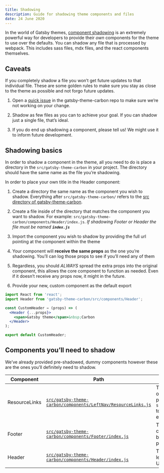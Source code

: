 ```yaml
---
title: Shadowing
description: Guide for shadowing theme components and files
date: 24 June 2020
---
```


<PageDescription>

In the world of Gatsby themes,
[component shadowing](https://www.gatsbyjs.org/blog/2019-04-29-component-shadowing/)
is an extremely powerful way for developers to provide their _own_ components
for the theme to use over the defaults. You can shadow any file that is
processed by webpack. This includes sass files, mdx files, and the react
components themselves.

</PageDescription>

## Caveats

If you completely shadow a file you won’t get future updates to that individual
file. These are some golden rules to make sure you stay as close to the theme as
possible and not forgo future updates.

1. Open a
   [quick issue](https://github.com/carbon-design-system/gatsby-theme-carbon/issues/new)
   in the gatsby-theme-carbon repo to make sure we’re not working on your
   change.

1. Shadow as few files as you can to achieve your goal. If you can shadow just a
   single file, that’s ideal.

1. If you do end up shadowing a component, please tell us! We might use it to
   inform future development.

## Shadowing basics

In order to shadow a component in the theme, all you need to do is place a
directory in the `src/gatsby-theme-carbon` in your project. The directory should
have the same name as the file you’re shadowing.

In order to place your own title in the Header component:

1. Create a directory the same name as the component you wish to shadow.
   Everything after `src/gatsby-theme-carbon/` refers to the
   [src directory of gatsby-theme-carbon](https://github.com/carbon-design-system/gatsby-theme-carbon/tree/main/packages/gatsby-theme-carbon/src).

1. Create a file inside of the directory that matches the component you want to
   shadow. For example: `src/gatsby-theme-carbon/components/Header/index.js`.
   _If shadowing Footer or Header the file must be named **`index.js`**_

1. Import the component you wish to shadow by providing the full url pointing at
   the component within the theme

1. Your component will **receive the same props** as the one you’re shadowing.
   You’ll can log those props to see if you’ll need any of them

1. Regardless, you should _ALWAYS_ spread the extra props into the original
   component, this allows the core component to function as needed. Even if it
   doesn’t receive any props now, it might in the future.

1. Provide your new, custom component as the default export

```jsx
import React from 'react';
import Header from 'gatsby-theme-carbon/src/components/Header';

const CustomHeader = (props) => (
  <Header {...props}>
    <span>Gatsby theme</span>&nbsp;Carbon
  </Header>
);

export default CustomHeader;
```

## Components you’ll need to shadow

We’ve already provided pre-shadowed, dummy components however these are the ones
you’ll definitely need to shadow.

| Component     | Path                                                                                                                                                                                                                | Description                                                                        |
| ------------- | ------------------------------------------------------------------------------------------------------------------------------------------------------------------------------------------------------------------- | ---------------------------------------------------------------------------------- |
| ResourceLinks | [`src/gatsby-theme-carbon/components/LeftNav/ResourceLinks.js`](https://github.com/carbon-design-system/gatsby-theme-carbon/blob/main/packages/example/src/gatsby-theme-carbon/components/LeftNav/ResourceLinks.js) | The bottom links on the SideNav, pass `shouldOpenNewTabs` to open links externally |
| Footer        | [`src/gatsby-theme-carbon/components/Footer/index.js`](https://github.com/carbon-design-system/gatsby-theme-carbon/blob/main/packages/example/src/gatsby-theme-carbon/components/Footer/index.js)                   | The links and content at the bottom of each page                                   |
| Header        | [`src/gatsby-theme-carbon/components/Header/index.js`](https://github.com/carbon-design-system/gatsby-theme-carbon/blob/main/packages/example/src/gatsby-theme-carbon/components/Header/index.js)                   | The text in the top left corner of the UI Shell                                    |
